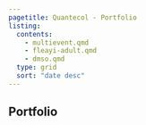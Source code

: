```yaml
---
pagetitle: Quantecol - Portfolio
listing:
  contents:
    - multievent.qmd
    - fleayi-adult.qmd
    - dmso.qmd
  type: grid
  sort: "date desc"
---
```


## Portfolio